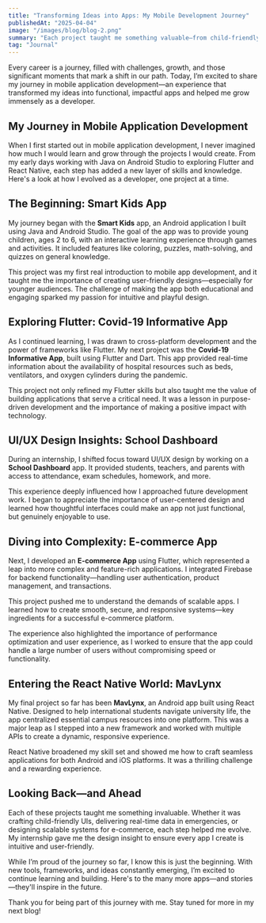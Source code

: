 ```yaml
---
title: "Transforming Ideas into Apps: My Mobile Development Journey"
publishedAt: "2025-04-04"
image: "/images/blog/blog-2.png"
summary: "Each project taught me something valuable—from child-friendly design to real-time applications during a crisis. Here's how my journey unfolded."
tag: "Journal"
---
```


Every career is a journey, filled with challenges, growth, and those significant moments that mark a shift in our path. Today, I’m excited to share my journey in mobile application development—an experience that transformed my ideas into functional, impactful apps and helped me grow immensely as a developer.

## My Journey in Mobile Application Development

When I first started out in mobile application development, I never imagined how much I would learn and grow through the projects I would create. From my early days working with Java on Android Studio to exploring Flutter and React Native, each step has added a new layer of skills and knowledge. Here's a look at how I evolved as a developer, one project at a time.

## The Beginning: Smart Kids App

My journey began with the **Smart Kids** app, an Android application I built using Java and Android Studio. The goal of the app was to provide young children, ages 2 to 6, with an interactive learning experience through games and activities. It included features like coloring, puzzles, math-solving, and quizzes on general knowledge.

This project was my first real introduction to mobile app development, and it taught me the importance of creating user-friendly designs—especially for younger audiences. The challenge of making the app both educational and engaging sparked my passion for intuitive and playful design.

## Exploring Flutter: Covid-19 Informative App

As I continued learning, I was drawn to cross-platform development and the power of frameworks like Flutter. My next project was the **Covid-19 Informative App**, built using Flutter and Dart. This app provided real-time information about the availability of hospital resources such as beds, ventilators, and oxygen cylinders during the pandemic.

This project not only refined my Flutter skills but also taught me the value of building applications that serve a critical need. It was a lesson in purpose-driven development and the importance of making a positive impact with technology.

## UI/UX Design Insights: School Dashboard

During an internship, I shifted focus toward UI/UX design by working on a **School Dashboard** app. It provided students, teachers, and parents with access to attendance, exam schedules, homework, and more.

This experience deeply influenced how I approached future development work. I began to appreciate the importance of user-centered design and learned how thoughtful interfaces could make an app not just functional, but genuinely enjoyable to use.

## Diving into Complexity: E-commerce App

Next, I developed an **E-commerce App** using Flutter, which represented a leap into more complex and feature-rich applications. I integrated Firebase for backend functionality—handling user authentication, product management, and transactions.

This project pushed me to understand the demands of scalable apps. I learned how to create smooth, secure, and responsive systems—key ingredients for a successful e-commerce platform.

The experience also highlighted the importance of performance optimization and user experience, as I worked to ensure that the app could handle a large number of users without compromising speed or functionality.

## Entering the React Native World: MavLynx

My final project so far has been **MavLynx**, an Android app built using React Native. Designed to help international students navigate university life, the app centralized essential campus resources into one platform. This was a major leap as I stepped into a new framework and worked with multiple APIs to create a dynamic, responsive experience.

React Native broadened my skill set and showed me how to craft seamless applications for both Android and iOS platforms. It was a thrilling challenge and a rewarding experience.

## Looking Back—and Ahead

Each of these projects taught me something invaluable. Whether it was crafting child-friendly UIs, delivering real-time data in emergencies, or designing scalable systems for e-commerce, each step helped me evolve. My internship gave me the design insight to ensure every app I create is intuitive and user-friendly.

While I’m proud of the journey so far, I know this is just the beginning. With new tools, frameworks, and ideas constantly emerging, I’m excited to continue learning and building. Here's to the many more apps—and stories—they'll inspire in the future.

Thank you for being part of this journey with me. Stay tuned for more in my next blog!
